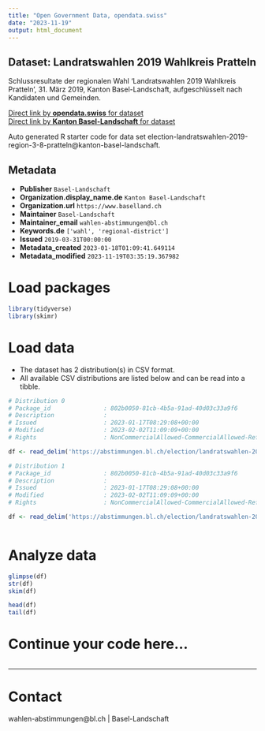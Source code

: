 ```yaml
---
title: "Open Government Data, opendata.swiss"
date: "2023-11-19"
output: html_document
---
```


## Dataset: Landratswahlen 2019 Wahlkreis Pratteln

Schlussresultate der regionalen Wahl 'Landratswahlen 2019 Wahlkreis Pratteln', 31. März 2019, Kanton Basel-Landschaft, aufgeschlüsselt nach Kandidaten und Gemeinden.

[Direct link by **opendata.swiss** for dataset](https://opendata.swiss/de/dataset/landratswahlen-2019-wahlkreis-pratteln)<br>
[Direct link by **Kanton Basel-Landschaft** for dataset](https://abstimmungen.bl.ch/election/landratswahlen-2019-region-3-8-pratteln/data)

Auto generated R starter code for data set election-landratswahlen-2019-region-3-8-pratteln@kanton-basel-landschaft.

## Metadata

- **Publisher** `Basel-Landschaft`
- **Organization.display_name.de** `Kanton Basel-Landschaft`
- **Organization.url** `https://www.baselland.ch`
- **Maintainer** `Basel-Landschaft`
- **Maintainer_email** `wahlen-abstimmungen@bl.ch`
- **Keywords.de** `['wahl', 'regional-district']`
- **Issued** `2019-03-31T00:00:00`
- **Metadata_created** `2023-01-18T01:09:41.649114`
- **Metadata_modified** `2023-11-19T03:35:19.367982`


# Load packages

```r

library(tidyverse)
library(skimr)

```

# Load data

-   The dataset has 2 distribution(s) in CSV format.
-   All available CSV distributions are listed below and can be read into a tibble.

```r

# Distribution 0
# Package_id               : 802b0050-81cb-4b5a-91ad-40d03c33a9f6
# Description              : 
# Issued                   : 2023-01-17T08:29:08+00:00
# Modified                 : 2023-02-02T11:09:09+00:00
# Rights                   : NonCommercialAllowed-CommercialAllowed-ReferenceRequired

df <- read_delim('https://abstimmungen.bl.ch/election/landratswahlen-2019-region-3-8-pratteln/data-csv')

# Distribution 1
# Package_id               : 802b0050-81cb-4b5a-91ad-40d03c33a9f6
# Description              : 
# Issued                   : 2023-01-17T08:29:08+00:00
# Modified                 : 2023-02-02T11:09:09+00:00
# Rights                   : NonCommercialAllowed-CommercialAllowed-ReferenceRequired

df <- read_delim('https://abstimmungen.bl.ch/election/landratswahlen-2019-region-3-8-pratteln/data-parties-csv')



```

# Analyze data

```r

glimpse(df)
str(df)
skim(df)

head(df)
tail(df)

```

# Continue your code here...

```r

```

------------------------------------------------------------------------

# Contact

wahlen-abstimmungen@bl.ch | Basel-Landschaft
